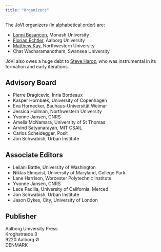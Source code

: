 ```yaml
---
title: "Organizers"
---
```


The JoVI organizers (in alphabetical order) are:

- [Lonni Besançon](https://lonnibesancon.me/), Monash University
- [Florian Echtler](https://floe.butterbrot.org/), Aalborg University
- [Matthew Kay](https://www.mjskay.com/), Northwestern University
- Chat Wacharamanotham, Swansea University

JoVI also owes a huge debt to [Steve Haroz](http://steveharoz.com/), who was instrumental in its formation and early iterations.

## Advisory Board

- Pierre Dragicevic, Inria Bordeaux
- Kasper Hornbæk, University of Copenhagen
- Eva Hornecker, Bauhaus-Universität Weimar
- Jessica Hullman, Northwestern University
- Yvonne Jansen, CNRS
- Amelia McNamara, University of St Thomas
- Arvind Satyanarayan, MIT CSAIL
- Carlos Scheidegger, Posit
- Jon Schwabish, Urban Institute

## Associate Editors

- Leilani Battle, University of Washington
- Niklas Elmqvist, University of Maryland, College Park
- Lane Harrison, Worcester Polytechnic Institute
- Yvonne Jansen, CNRS
- Lace Padilla, University of California, Merced
- Jon Schwabish, Urban Institute
- Jason Dykes, City, University of London

## Publisher

Aalborg University Press<br/>
Kroghstræde 3<br/>
9220 Aalborg Ø<br/>
DENMARK
